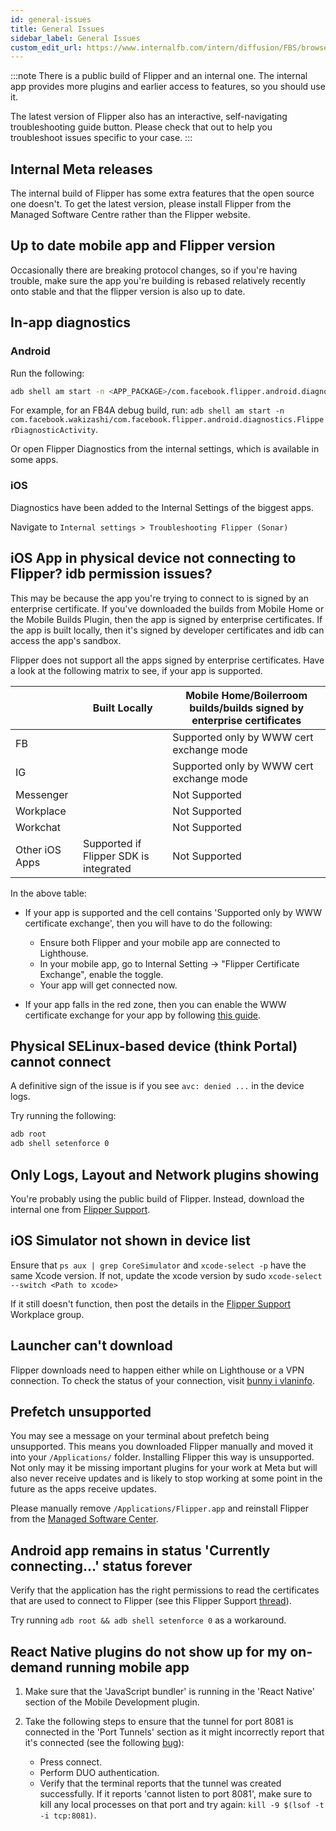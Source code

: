 ```yaml
---
id: general-issues
title: General Issues
sidebar_label: General Issues
custom_edit_url: https://www.internalfb.com/intern/diffusion/FBS/browsefile/master/xplat/sonar/docs/general-issues.mdx
---
```


:::note
There is a public build of Flipper and an internal one. The internal app provides more plugins and earlier access to features, so you should use it.

The latest version of Flipper also has an interactive, self-navigating troubleshooting guide button. Please check that out to help you troubleshoot issues specific to your case.
:::

## Internal Meta releases

The internal build of Flipper has some extra features that the open source one doesn't. To get the latest version, please install Flipper from the Managed Software Centre rather than the Flipper website.

## Up to date mobile app and Flipper version

Occasionally there are breaking protocol changes, so if you're having trouble, make sure the app you're building is rebased relatively recently onto stable and that the flipper version is also up to date.

## In-app diagnostics

### Android

Run the following:

```bash
adb shell am start -n <APP_PACKAGE>/com.facebook.flipper.android.diagnostics.FlipperDiagnosticActivity
```

For example, for an FB4A debug build, run:
`adb shell am start -n com.facebook.wakizashi/com.facebook.flipper.android.diagnostics.FlipperDiagnosticActivity`.

Or open Flipper Diagnostics from the internal settings, which is available in some apps.

### iOS

Diagnostics have been added to the Internal Settings of the biggest apps.

Navigate to `Internal settings > Troubleshooting Flipper (Sonar)`

## iOS App in physical device not connecting to Flipper? idb permission issues?

This may be because the app you're trying to connect to is signed by an enterprise certificate. If you've downloaded the builds from Mobile Home or the Mobile Builds Plugin, then the app is signed by enterprise certificates. If the app is built locally, then it's signed by developer certificates and idb can access the app's sandbox.

Flipper does not support all the apps signed by enterprise certificates. Have a look at the following matrix to see, if your app is supported.

<table class="ios-support-matrix">
<thead>
<tr>
  <th></th>
  <th>Built Locally</th>
  <th>Mobile Home/Boilerroom builds/builds signed by enterprise certificates</th>
</tr>
</thead>
<tbody>
<tr>
  <td>FB</td>
  <td class="supported"> </td>
  <td class="supported">Supported only by WWW cert exchange mode</td>
</tr>
<tr>
  <td>IG</td>
  <td class="supported"></td>
  <td class="supported">Supported only by WWW cert exchange mode</td>
</tr>
<tr>
  <td>Messenger</td>
  <td class="supported"> </td>
  <td class="not-supported"> Not Supported</td>
</tr>
<tr>
  <td>Workplace</td>
  <td class="supported"> </td>
  <td class="not-supported"> Not Supported</td>
</tr>
<tr>
  <td>Workchat</td>
  <td class="supported"> </td>
  <td class="not-supported"> Not Supported</td>
</tr>
<tr>
  <td>Other iOS Apps</td>
  <td class="supported">Supported if Flipper SDK is integrated </td>
  <td class="not-supported"> Not Supported</td>
</tr>
</tbody>
</table>

In the above table:

* If your app is supported and the cell contains 'Supported only by WWW certificate exchange', then you will have to do the following:

  * Ensure both Flipper and your mobile app are connected to Lighthouse.
  * In your mobile app, go to Internal Setting -> "Flipper Certificate Exchange", enable the toggle.
  * Your app will get connected now.

* If your app falls in the red zone, then you can enable the WWW certificate exchange for your app by following [this guide](/docs/fb/www-certificate-exchange).

## Physical SELinux-based device (think Portal) cannot connect

A definitive sign of the issue is if you see `avc: denied ...` in the device logs.

Try running the following:

```bash
adb root
adb shell setenforce 0
```

## Only Logs, Layout and Network plugins showing

You're probably using the public build of Flipper.  Instead, download the internal one from [Flipper Support](https://fb.facebook.com/groups/230455004101832/permalink/470961366717860/).

## iOS Simulator not shown in device list

Ensure that `ps aux | grep CoreSimulator` and `xcode-select -p` have the same Xcode version. If not, update the xcode version by sudo `xcode-select --switch <Path to xcode>`

If it still doesn't function, then post the details in the [Flipper Support](https://fb.facebook.com/groups/230455004101832/) Workplace group.

## Launcher can't download

Flipper downloads need to happen either while on Lighthouse or a VPN connection. To check the status of your connection, visit [bunny i vlaninfo](https://www.internalfb.com/intern/vlaninfo).

## Prefetch unsupported

You may see a message on your terminal about prefetch being unsupported. This means you downloaded Flipper manually and moved it into your `/Applications/` folder. Installing Flipper this way is unsupported. Not
only may it be missing important plugins for your work at Meta but will also never receive updates and is likely to stop working at some point in the future as the apps receive updates.

Please manually remove `/Applications/Flipper.app` and reinstall Flipper from the [Managed Software Center](https://www.internalfb.com/intern/wiki/Client_Platform_Engineering/Users/Managed_Software_Center_(MSC)/).

## Android app remains in status 'Currently connecting...' status forever

Verify that the application has the right permissions to read the certificates that are used to connect to Flipper (see this Flipper Support [thread](https://fb.workplace.com/groups/flippersupport/permalink/1062569534223704/)).

Try running `adb root && adb shell setenforce 0` as a workaround.

## React Native plugins do not show up for my on-demand running mobile app

1. Make sure that the 'JavaScript bundler' is running in the 'React Native' section of the Mobile Development plugin.
2. Take the following steps to ensure that the tunnel for port 8081 is connected in the 'Port Tunnels' section as it might incorrectly report that it's connected (see the following [bug](https://www.internalfb.com/intern/bugs/user/100003692117643/)):

   * Press connect.
   * Perform DUO authentication.
   * Verify that the terminal reports that the tunnel was created successfully. If it reports 'cannot listen to port 8081', make sure to kill any local processes on that port and try again: `kill -9 $(lsof -t -i tcp:8081)`.
